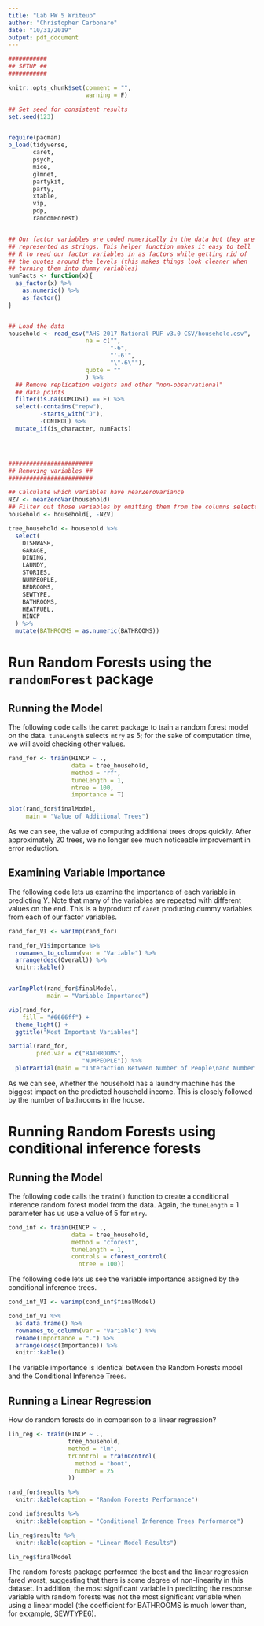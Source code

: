 ```yaml
---
title: "Lab HW 5 Writeup"
author: "Christopher Carbonaro"
date: "10/31/2019"
output: pdf_document
---
```


```r

###########
## SETUP ##
###########

knitr::opts_chunk$set(comment = "",
                      warning = F)

## Set seed for consistent results
set.seed(123)


require(pacman)
p_load(tidyverse,
       caret,
       psych,
       mice,
       glmnet,
       partykit,
       party,
       xtable,
       vip,
       pdp,
       randomForest)


## Our factor variables are coded numerically in the data but they are
## represented as strings. This helper function makes it easy to tell
## R to read our factor variables in as factors while getting rid of 
## the quotes around the levels (this makes things look cleaner when
## turning them into dummy variables)
numFacts <- function(x){
  as_factor(x) %>%
    as.numeric() %>%
    as_factor()
}


## Load the data
household <- read_csv("AHS 2017 National PUF v3.0 CSV/household.csv",
                      na = c("",
                             "-6",
                             "'-6'",
                             "\"-6\""),
                      quote = ""
                      ) %>%
  ## Remove replication weights and other "non-observational"
  ## data points
  filter(is.na(COMCOST) == F) %>%
  select(-contains("repw"),
         -starts_with("J"),
         -CONTROL) %>%
  mutate_if(is_character, numFacts)




########################
## Removing variables ##
########################

## Calculate which variables have nearZeroVariance
NZV <- nearZeroVar(household)
## Filter out those variables by omitting them from the columns selected
household <- household[, -NZV]

tree_household <- household %>%
  select(
    DISHWASH,
    GARAGE,
    DINING,
    LAUNDY,
    STORIES,
    NUMPEOPLE,
    BEDROOMS,
    SEWTYPE,
    BATHROOMS,
    HEATFUEL,
    HINCP
  ) %>%
  mutate(BATHROOMS = as.numeric(BATHROOMS))


```


# Run Random Forests using the `randomForest` package
## Running the Model

The following code calls the `caret` package to train a random forest model on the data. `tuneLength` selects `mtry` as 5; for the sake of computation time, we will avoid checking other values.

```r
rand_for <- train(HINCP ~ .,
                  data = tree_household,
                  method = "rf",
                  tuneLength = 1,
                  ntree = 100,
                  importance = T)

plot(rand_for$finalModel,
     main = "Value of Additional Trees")
```

As we can see, the value of computing additional trees drops quickly. After approximately 20 trees, we no longer see much noticeable improvement in error reduction.

## Examining Variable Importance

The following code lets us examine the importance of each variable in predicting $Y$. Note that many of the variables are repeated with different values on the end. This is a byproduct of `caret` producing dummy variables from each of our factor variables.

```r
rand_for_VI <- varImp(rand_for)

rand_for_VI$importance %>%
  rownames_to_column(var = "Variable") %>%
  arrange(desc(Overall)) %>%
  knitr::kable()


varImpPlot(rand_for$finalModel,
           main = "Variable Importance")

vip(rand_for,
    fill = "#6666ff") +
  theme_light() +
  ggtitle("Most Important Variables")

partial(rand_for,
        pred.var = c("BATHROOMS",
                     "NUMPEOPLE")) %>%
  plotPartial(main = "Interaction Between Number of People\nand Number of Bathrooms")
```

As we can see, whether the household has a laundry machine has the biggest impact on the predicted household income. This is closely followed by the number of bathrooms in the house.

# Running Random Forests using conditional inference forests
## Running the Model

The following code calls the `train()` function to create a conditional inference random forest model from the data. Again, the `tuneLength` = 1 parameter has us use a value of 5 for `mtry`.

```r
cond_inf <- train(HINCP ~ .,
                  data = tree_household,
                  method = "cforest",
                  tuneLength = 1,
                  controls = cforest_control(
                    ntree = 100))
```

The following code lets us see the variable importance assigned by the conditional inference trees.

```r
cond_inf_VI <- varimp(cond_inf$finalModel)

cond_inf_VI %>%
  as.data.frame() %>%
  rownames_to_column(var = "Variable") %>%
  rename(Importance = ".") %>% 
  arrange(desc(Importance)) %>%
  knitr::kable()
```

The variable importance is identical between the Random Forests model and the Conditional Inference Trees. 

## Running a Linear Regression

How do random forests do in comparison to a linear regression?

```r
lin_reg <- train(HINCP ~ .,
                 tree_household,
                 method = "lm",
                 trControl = trainControl(
                   method = "boot",
                   number = 25
                 ))

rand_for$results %>%
  knitr::kable(caption = "Random Forests Performance")

cond_inf$results %>%
  knitr::kable(caption = "Conditional Inference Trees Performance")

lin_reg$results %>%
  knitr::kable(caption = "Linear Model Results")

lin_reg$finalModel
```

The random forests package performed the best and the linear regression fared worst, suggesting that there is some degree of non-linearity in this dataset. In addition, the most significant variable in predicting the response variable with random forests was not the most significant variable when using a linear model (the coefficient for BATHROOMS is much lower than, for exxample, SEWTYPE6).
